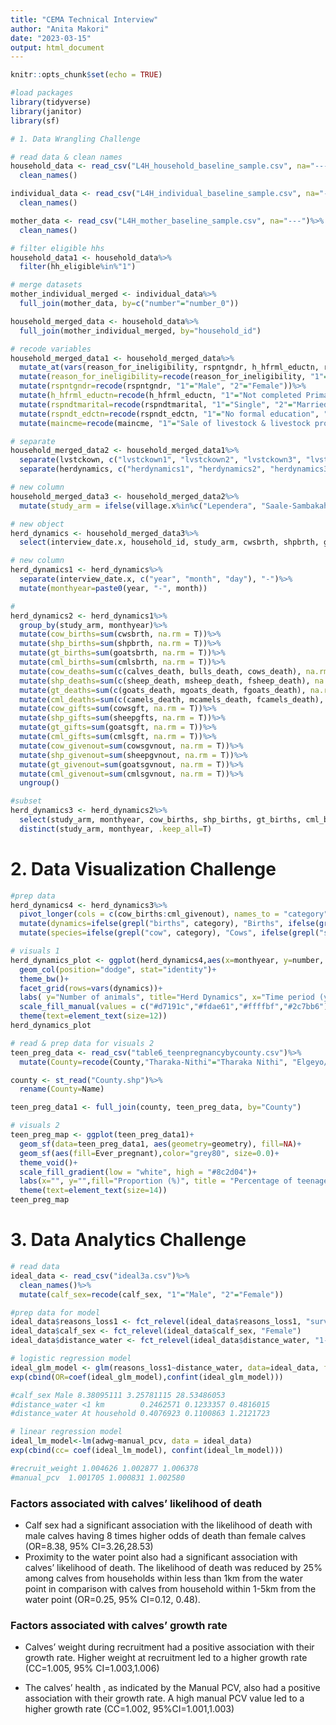 ```yaml
---
title: "CEMA Technical Interview"
author: "Anita Makori"
date: "2023-03-15"
output: html_document
---
```


```r
knitr::opts_chunk$set(echo = TRUE)

#load packages
library(tidyverse)
library(janitor)
library(sf)
```


```r
# 1. Data Wrangling Challenge

# read data & clean names
household_data <- read_csv("L4H_household_baseline_sample.csv", na="---")%>%
  clean_names()

individual_data <- read_csv("L4H_individual_baseline_sample.csv", na="---")%>%
  clean_names()

mother_data <- read_csv("L4H_mother_baseline_sample.csv", na="---")%>%
  clean_names()

# filter eligible hhs
household_data1 <- household_data%>%
  filter(hh_eligible%in%"1")

# merge datasets
mother_individual_merged <- individual_data%>%
  full_join(mother_data, by=c("number"="number_0"))

household_merged_data <- household_data%>%
  full_join(mother_individual_merged, by="household_id")

# recode variables
household_merged_data1 <- household_merged_data%>%
  mutate_at(vars(reason_for_ineligibility, rspntgndr, h_hfrml_eductn, rspndtmarital, rspndt_edctn, maincme), funs(factor))%>%
  mutate(reason_for_ineligibility=recode(reason_for_ineligibility, "1"="No adult occupier >16 years", "2"="Withdrawal", "3"="Other reason"))%>%
  mutate(rspntgndr=recode(rspntgndr, "1"="Male", "2"="Female"))%>%
  mutate(h_hfrml_eductn=recode(h_hfrml_eductn, "1"="Not completed Primary school", "2"="Primary school", "3"="Secondary school", "4"="College-graduate", "5"="Madrassa", "6"="Other"))%>%
  mutate(rspndtmarital=recode(rspndtmarital, "1"="Single", "2"="Married monogamous", "3"="Married polygamous", "4"="Divorced/ separated", "5"="Widow(er)"))%>%
  mutate(rspndt_edctn=recode(rspndt_edctn, "1"="No formal education", "2"="Primary School", "3"="Secondary school", "4"="College-graduate", "5"="Madrassa", "6"="Other"))%>%
  mutate(maincme=recode(maincme, "1"="Sale of livestock & livestock products", "2"="Sale of crops", "3"="Trading/business", "4"="Employment (salaried income)", "5"="Sale of personal assets", "6"="Remittance", "7"="Other"))

# separate
household_merged_data2 <- household_merged_data1%>%
  separate(lvstckown, c("lvstckown1", "lvstckown2", "lvstckown3", "lvstckown4", "lvstckown5", "lvstckown6", "lvstckown7", "lvstckown8", "lvstckown9", "lvstckown10", "lvstckown11", "lvstckown12", "lvstckown13", "lvstckown14", "lvstckown15"), " ")%>%
  separate(herdynamics, c("herdynamics1", "herdynamics2", "herdynamics3", "herdynamics4", "herdynamics5", "herdynamics6", "herdynamics7"), " ")

# new column
household_merged_data3 <- household_merged_data2%>%
  mutate(study_arm = ifelse(village.x%in%c("Lependera", "Saale-Sambakah", "Namarei", "Manyatta Lengima", "Lokoshula", "TubchaDakhane", "Rengumo-Gargule"), "Study arm 1", ifelse(  village.x%in%c("Uyam  village", "Rongumo_kurkum", "Manyatta K.A.G", "Ltepes Ooodo", "Lbaarok1"), "Study arm 2", "Study arm 3")))

# new object
herd_dynamics <- household_merged_data3%>%
  select(interview_date.x, household_id, study_arm, cwsbrth, shpbrth, goatsbrth, cmlsbrth, calves_death, bulls_death, cows_death, sheep_death, msheep_death, fsheep_death, goats_death, mgoats_death, fgoats_death, camels_death, mcamels_death, fcamels_death, cowsgft, sheepgfts, goatsgft, cmlsgft, cowsgvnout, sheepgvnout, goatsgvnout, cmlsgvnout)

# new column
herd_dynamics1 <- herd_dynamics%>%
  separate(interview_date.x, c("year", "month", "day"), "-")%>%
  mutate(monthyear=paste0(year, "-", month))

#
herd_dynamics2 <- herd_dynamics1%>%
  group_by(study_arm, monthyear)%>%
  mutate(cow_births=sum(cwsbrth, na.rm = T))%>%
  mutate(shp_births=sum(shpbrth, na.rm = T))%>%
  mutate(gt_births=sum(goatsbrth, na.rm = T))%>%
  mutate(cml_births=sum(cmlsbrth, na.rm = T))%>%
  mutate(cow_deaths=sum(c(calves_death, bulls_death, cows_death), na.rm = T))%>%
  mutate(shp_deaths=sum(c(sheep_death, msheep_death, fsheep_death), na.rm = T))%>%
  mutate(gt_deaths=sum(c(goats_death, mgoats_death, fgoats_death), na.rm = T))%>%
  mutate(cml_deaths=sum(c(camels_death, mcamels_death, fcamels_death), na.rm = T))%>%
  mutate(cow_gifts=sum(cowsgft, na.rm = T))%>%
  mutate(shp_gifts=sum(sheepgfts, na.rm = T))%>%
  mutate(gt_gifts=sum(goatsgft, na.rm = T))%>%
  mutate(cml_gifts=sum(cmlsgft, na.rm = T))%>%
  mutate(cow_givenout=sum(cowsgvnout, na.rm = T))%>%
  mutate(shp_givenout=sum(sheepgvnout, na.rm = T))%>%
  mutate(gt_givenout=sum(goatsgvnout, na.rm = T))%>%
  mutate(cml_givenout=sum(cmlsgvnout, na.rm = T))%>%
  ungroup()

#subset
herd_dynamics3 <- herd_dynamics2%>%
  select(study_arm, monthyear, cow_births, shp_births, gt_births, cml_births, cow_deaths, shp_deaths, gt_deaths, cml_deaths, cow_gifts, shp_gifts, gt_gifts, cml_gifts, cow_givenout, shp_givenout, gt_givenout, cml_givenout)%>%
  distinct(study_arm, monthyear, .keep_all=T)
```

# 2. Data Visualization Challenge
```r
#prep data
herd_dynamics4 <- herd_dynamics3%>%
  pivot_longer(cols = c(cow_births:cml_givenout), names_to = "category", values_to = "number")%>%
  mutate(dynamics=ifelse(grepl("births", category), "Births", ifelse(grepl("deaths", category), "Deaths", ifelse(grepl("gifts", category), "Gifts", "Given Out"))))%>%
  mutate(species=ifelse(grepl("cow", category), "Cows", ifelse(grepl("shp", category), "Sheep", ifelse(grepl( "gt", category), "Goats", "Camels"))))

# visuals 1
herd_dynamics_plot <- ggplot(herd_dynamics4,aes(x=monthyear, y=number, fill=species))+
  geom_col(position="dodge", stat="identity")+
  theme_bw()+
  facet_grid(rows=vars(dynamics))+
  labs( y="Number of animals", title="Herd Dynamics", x="Time period (year-month)", fill="Species")+
  scale_fill_manual(values = c("#d7191c","#fdae61","#ffffbf","#2c7bb6"))+
  theme(text=element_text(size=12))
herd_dynamics_plot

# read & prep data for visuals 2
teen_preg_data <- read_csv("table6_teenpregnancybycounty.csv")%>%
  mutate(County=recode(County,"Tharaka-Nithi"="Tharaka Nithi", "Elgeyo/Marakwet"="Elgeyo Marakwet","Murang’a"="Muranga", "Nairobi City"="Nairobi", "Taita/Taveta"="Taita Taveta"))

county <- st_read("County.shp")%>%
  rename(County=Name)

teen_preg_data1 <- full_join(county, teen_preg_data, by="County")

# visuals 2
teen_preg_map <- ggplot(teen_preg_data1)+
  geom_sf(data=teen_preg_data1, aes(geometry=geometry), fill=NA)+
  geom_sf(aes(fill=Ever_pregnant),color="grey80", size=0.0)+
  theme_void()+
  scale_fill_gradient(low = "white", high = "#8c2d04")+
  labs(x="", y="",fill="Proportion (%)", title = "Percentage of teenagers\n who have ever\n been pregnant by county")+
  theme(text=element_text(size=14))
teen_preg_map
```

# 3. Data Analytics Challenge
```r
# read data
ideal_data <- read_csv("ideal3a.csv")%>%
  clean_names()%>%
  mutate(calf_sex=recode(calf_sex, "1"="Male", "2"="Female"))

#prep data for model
ideal_data$reasons_loss1 <- fct_relevel(ideal_data$reasons_loss1, "survived")
ideal_data$calf_sex <- fct_relevel(ideal_data$calf_sex, "Female")
ideal_data$distance_water <- fct_relevel(ideal_data$distance_water, "1-5 km")

# logistic regression model
ideal_glm_model <- glm(reasons_loss1~distance_water, data=ideal_data, family="binomial")
exp(cbind(OR=coef(ideal_glm_model),confint(ideal_glm_model)))

#calf_sex Male 8.38095111 3.25781115 28.53486053
#distance_water <1 km        0.2462571 0.1233357 0.4816015
#distance_water At household 0.4076923 0.1100863 1.2121723

# linear regression model
ideal_lm_model<-lm(adwg~manual_pcv, data = ideal_data)
exp(cbind(cc= coef(ideal_lm_model), confint(ideal_lm_model)))

#recruit_weight 1.004626 1.002877 1.006378
#manual_pcv  1.001705 1.000831 1.002580
```

### Factors associated with calves' likelihood of death

- Calf sex had a significant association with the likelihood of death with male calves having 8 times higher odds of death than female calves (OR=8.38, 95% CI=3.26,28.53)
- Proximity to the water point also had a significant association with calves' likelihood of death. The likelihood of death was reduced by 25% among calves from households within less than 1km from the water point in comparison with calves from household within 1-5km from the water point (OR=0.25, 95% CI=0.12, 0.48). 

### Factors associated with calves' growth rate

- Calves' weight during recruitment had a positive association with their growth rate. Higher weight at recruitment led to a higher growth rate (CC=1.005, 95% CI=1.003,1.006)

- The calves' health , as indicated by the Manual PCV, also had a positive association with their growth rate. A high manual PCV value led to a higher growth rate (CC=1.002, 95%CI=1.001,1.003)
